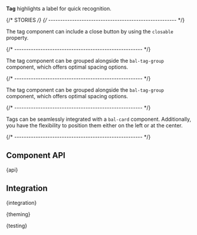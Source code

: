 
<Meta of={TagStories} />

<StoryHeading of={TagStories.Basic} hidden></StoryHeading>

<Banner of={TagStories} />

<Lead>**Tag** highlights a label for quick recognition.</Lead>

<Canvas of={TagStories.Basic} sourceState="shown" />

<PlaygroundBar of={TagStories.Basic}></PlaygroundBar>

{/* STORIES */}
{/* ------------------------------------------------------ */}

<StoryHeading of={TagStories.Closable}></StoryHeading>

The tag component can include a close button by using the `closable` property.

<Canvas of={TagStories.Closable} />

{/* ------------------------------------------------------ */}

<StoryHeading of={TagStories.Colors}></StoryHeading>

The tag component can be grouped alongside the `bal-tag-group` component, which offers optimal spacing options.

<Canvas of={TagStories.Colors} />

{/* ------------------------------------------------------ */}

<StoryHeading of={TagStories.TagGroup}></StoryHeading>

The tag component can be grouped alongside the `bal-tag-group` component, which offers optimal spacing options.

<Canvas of={TagStories.TagGroup} />

{/* ------------------------------------------------------ */}

<StoryHeading of={TagStories.TagCard}></StoryHeading>

Tags can be seamlessly integrated with a `bal-card` component. Additionally, you have the flexibility to position them either on the left or at the center.

<Canvas of={TagStories.TagCard} />

{/* ------------------------------------------------------ */}

## Component API


<Markdown>{api}</Markdown>

## Integration


<Markdown>{integration}</Markdown>


<Markdown>{theming}</Markdown>


<Markdown>{testing}</Markdown>
